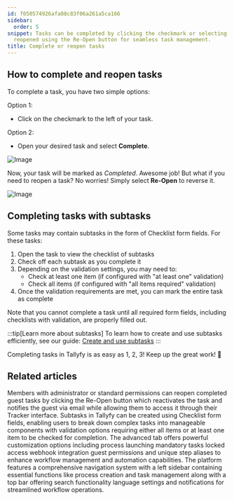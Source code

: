 ```yaml
---
id: f050574926afa08c83f06a261a5ca166
sidebar:
  order: 5
snippet: Tasks can be completed by clicking the checkmark or selecting Complete and
  reopened using the Re-Open button for seamless task management.
title: Complete or reopen tasks
---
```


## How to complete and reopen tasks

To complete a task, you have two simple options:

Option 1:

- Click on the checkmark to the left of your task.

Option 2:

- Open your desired task and select **Complete**.

![Image](https://screenshots.tallyfy.com/tallyfy%2Fpro%2Fdesktop-light-select-complete-task.png)

Now, your task will be marked as _Completed_. Awesome job! But what if you need to reopen a task? No worries! Simply select **Re-Open** to reverse it.

![Image](https://screenshots.tallyfy.com/tallyfy%2Fpro%2Fdesktop-light-reopen-task.png)

## Completing tasks with subtasks

Some tasks may contain subtasks in the form of Checklist form fields. For these tasks:

1. Open the task to view the checklist of subtasks
2. Check off each subtask as you complete it
3. Depending on the validation settings, you may need to:
   - Check at least one item (if configured with "at least one" validation)
   - Check all items (if configured with "all items required" validation)
4. Once the validation requirements are met, you can mark the entire task as complete

Note that you cannot complete a task until all required form fields, including checklists with validation, are properly filled out.

:::tip[Learn more about subtasks]
To learn how to create and use subtasks efficiently, see our guide: [Create and use subtasks](/products/pro/tracking-and-tasks/tasks/how-to-create-and-use-subtasks/)
:::

Completing tasks in Tallyfy is as easy as 1, 2, 3! Keep up the great work! 💪


## Related articles
<CardGrid>
<LinkTitleCard header="<b>Guests > Re-open tasks as a guest</b>" href="/products/pro/documenting/guests/how-can-i-re-open-a-completed-guest-task/" > Members with administrator or standard permissions can reopen completed guest tasks by clicking the Re-Open button which reactivates the task and notifies the guest via email while allowing them to access it through their Tracker interface. </LinkTitleCard>
<LinkTitleCard header="<b>Tasks > Create and use subtasks</b>" href="/products/pro/tracking-and-tasks/tasks/how-to-create-and-use-subtasks/" > Subtasks in Tallyfy can be created using Checklist form fields, enabling users to break down complex tasks into manageable components with validation options requiring either all items or at least one item to be checked for completion. </LinkTitleCard>
<LinkTitleCard header="<b>Tasks > Advanced tab</b>" href="/products/pro/tracking-and-tasks/tasks/how-can-i-utilize-tallyfys-advanced-tab-features/" > The advanced tab offers powerful customization options including process launching mandatory tasks locked access webhook integration guest permissions and unique step aliases to enhance workflow management and automation capabilities. </LinkTitleCard>
<LinkTitleCard header="<b>Tutorials > Navigate Tallyfy</b>" href="/products/pro/tutorials/navigate-tallyfy/" > The platform features a comprehensive navigation system with a left sidebar containing essential functions like process creation and task management along with a top bar offering search functionality language settings and notifications for streamlined workflow operations. </LinkTitleCard>
</CardGrid>